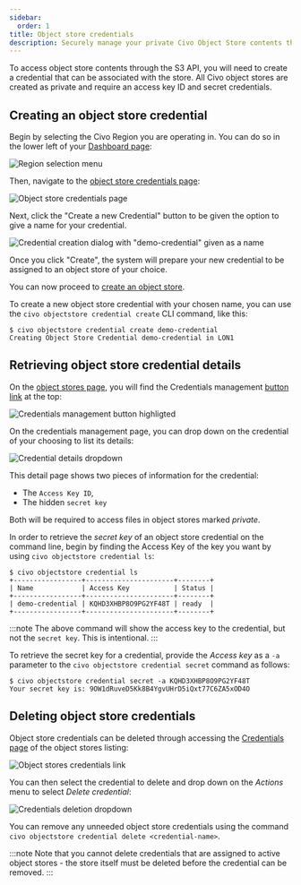 ```yaml
---
sidebar:
  order: 1
title: Object store credentials
description: Securely manage your private Civo Object Store contents through the Civo dashboard or Civo CLI. Create & retrieve access key IDs and secret credentials. 
---
```



To access object store contents through the S3 API, you will need to create a credential that can be associated with the store. All Civo object stores are created as private and require an access key ID and secret credentials.

## Creating an object store credential

<Tabs groupId="create-credential">
<TabItem value="dashboard" label="Dashboard">

Begin by selecting the Civo Region you are operating in. You can do so in the lower left of your [Dashboard page](https://dashboard.civo.com):

![Region selection menu](../kubernetes/images/region-select.png)

Then, navigate to the [object store credentials page](https://dashboard.civo.com/object-stores/credentials):

![Object store credentials page](images/credentials-creation-1.png)

Next, click the "Create a new Credential" button to be given the option to give a name for your credential.

![Credential creation dialog with "demo-credential" given as a name](images/credentials-creation-2.png)

Once you click "Create", the system will prepare your new credential to be assigned to an object store of your choice.

You can now proceed to [create an object store](./create-an-object-store).
</TabItem>

<TabItem value="cli" label="Civo CLI">

To create a new object store credential with your chosen name, you can use the `civo objectstore credential create` CLI command, like this:

```console
$ civo objectstore credential create demo-credential
Creating Object Store Credential demo-credential in LON1
```

</TabItem>
</Tabs>

## Retrieving object store credential details

<Tabs groupId="retrieve-credentials">
<TabItem value="dashboard" label="Dashboard">

On the [object stores page](https://dashboard.civo.com/object-stores), you will find the Credentials management [button link](https://dashboard.civo.com/object-stores/credentials) at the top:

![Credentials management button highligted](./images/credentials-page-link.png)

On the credentials management page, you can drop down on the credential of your choosing to list its details:

![Credential details dropdown](./images/credential-details-menu.png)

This detail page shows two pieces of information for the credential:

- The `Access Key ID`,
- The hidden `secret key`

Both will be required to access files in object stores marked *private*.

</TabItem>
<TabItem value="cli" label="Civo CLI">

In order to retrieve the *secret key* of an object store credential on the command line, begin by finding the Access Key of the key you want by using `civo objectstore credential ls`:

```console
$ civo objectstore credential ls
+-----------------+----------------------+--------+
| Name            | Access Key           | Status |
+-----------------+----------------------+--------+
| demo-credential | KQHD3XHBP8O9PG2YF48T | ready  |
+-----------------+----------------------+--------+
```

:::note
The above command will show the access key to the credential, but not the `secret key`. This is intentional.
:::

To retrieve the secret key for a credential, provide the *Access key* as a `-a` parameter to the `civo objectstore credential secret` command as follows:

```console
$ civo objectstore credential secret -a KQHD3XHBP8O9PG2YF48T
Your secret key is: 9OW1dRuveD5Kk8B4YgvUHrD5iQxt77C6ZA5xOD4O
```

</TabItem>

</Tabs>

## Deleting object store credentials

<Tabs groupId="delete-credentials">
<TabItem value="dashboard" label="Dashboard">

Object store credentials can be deleted through accessing the [Credentials page](https://dashboard.civo.com/object-stores/credentials) of the object stores listing:

![Object stores credentials link](./images/credentials-page-link.png)

You can then select the credential to delete and drop down on the *Actions* menu to select *Delete credential*:

![Credentials deletion dropdown](./images/credentials-delete-dropdown.png)

</TabItem>
<TabItem value="cli" label="Civo CLI">

You can remove any unneeded object store credentials using the command `civo objectstore credential delete <credential-name>`.

</TabItem>
</Tabs>

:::note
Note that you cannot delete credentials that are assigned to active object stores - the store itself must be deleted before the credential can be removed.
:::
